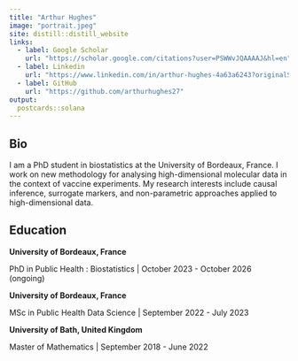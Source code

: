 ```yaml
---
title: "Arthur Hughes"
image: "portrait.jpeg"
site: distill::distill_website
links:
  - label: Google Scholar
    url: "https://scholar.google.com/citations?user=PSWWvJQAAAAJ&hl=en"
  - label: Linkedin
    url: "https://www.linkedin.com/in/arthur-hughes-4a63a6243?originalSubdomain=fr"
  - label: GitHub
    url: "https://github.com/arthurhughes27"
output:
  postcards::solana
---
```

 
## Bio

I am a PhD student in biostatistics at the University of Bordeaux, France. I work on new methodology for analysing high-dimensional molecular data in the context of vaccine experiments. My research interests include causal inference, surrogate markers, and non-parametric approaches applied to high-dimensional data. 

## Education

**University of Bordeaux, France** 

PhD in Public Health : Biostatistics | October 2023 - October 2026 (ongoing)

**University of Bordeaux, France** 

MSc in Public Health Data Science | September 2022 - July 2023

**University of Bath, United Kingdom** 

Master of Mathematics | September 2018 - June 2022